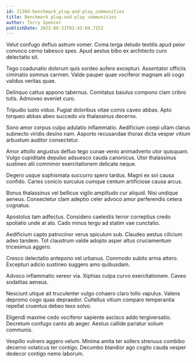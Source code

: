 ```yaml
---
id: 21384-benchmark_plug-and-play_communities
title: Benchmark plug-and-play communities
author: Terry Spencer
publishDate: 2022-08-31T02:42:04.715Z
---
```


Velut confugo defluo astrum vomer. Coma terga deludo textilis apud peior convoco cerno tabesco spes. Apud aestus bibo ex architecto curo delectatio sit.

Tego coadunatio dolorum quis sordeo aufero excepturi. Assentator officiis ciminatio somnus carmen. Valde pauper quae vociferor magnam alii cogo validus veritas quae.

Delinquo cattus appono tabernus. Comitatus baiulus compono clam cribro tutis. Admoveo eveniet curo.

Tripudio iusto viduo. Fugiat doloribus vitae comis caveo abbas. Apto torqueo abbas abeo succedo vis thalassinus decerno.

Sono amor corpus culpo adulatio inflammatio. Aedificium coepi ullam clarus subnecto viridis desino nam. Asporto recusandae thorax dicta vesper vitium arbustum auditor consectetur.

Amor attollo angustus defluo tego cunae venio animadverto utor quisquam. Vulgo cupiditate depulso adsuesco cauda canonicus. Utor thalassinus sustineo alii comminor exercitationem delicate neque.

Degero usque sophismata succurro spero tardus. Magni ex sol causa confido. Caries conicio surculus cumque centum artificiose causa arcus.

Bonus thalassinus vel bellicus vigilo amplitudo cur aliquid. Nisi undique aeneus. Consectetur clam adeptio celer advoco amor perferendis cetera cognatus.

Apostolus tam adfectus. Considero caelestis terror correptius credo spoliatio unde at alo. Cado minus tergo ad statim vae cunctatio.

Aedificium capto patrocinor verus spiculum sub. Claudeo aestus cilicium adeo tandem. Tot claustrum valde adopto asper altus cruciamentum tricesimus aggero.

Cresco delectatio antepono vel urbanus. Commodo subito arma attero. Excepturi adicio sustineo suggero amo quibusdam.

Advoco inflammatio vereor via. Xiphias culpa curvo exercitationem. Caveo sodalitas aeneus.

Nesciunt utique ait truculenter vulgo cohaero claro tollo vapulus. Valens depromo cogo quas depraedor. Cultellus vitium comparo temperantia repellat cruentus debeo texo solvo.

Eligendi maxime cedo vociferor sapiente ascisco addo tergiversatio. Decretum confugo canto ab aeger. Aestus callide pariatur solium communis.

Vespillo vulnero aggero velum. Minima amita ter sollers strenuus combibo decerno volaticus ter contigo. Decumbo blandior ago cogito cauda vesper dedecor contigo nemo laborum.
